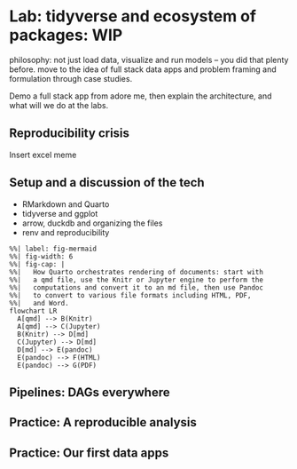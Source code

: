# Lab: tidyverse and ecosystem of packages: WIP

philosophy: not just load data, visualize and run models -- you did that plenty before. move to the idea of full stack data apps and problem framing and formulation through case studies.

Demo a full stack app from adore me, then explain the architecture, and what will we do at the labs. 

## Reproducibility crisis
Insert excel meme


## Setup and a discussion of the tech

- RMarkdown and Quarto
- tidyverse and ggplot
- arrow, duckdb and organizing the files
- renv and reproducibility

```mermaid
%%| label: fig-mermaid
%%| fig-width: 6
%%| fig-cap: |
%%|   How Quarto orchestrates rendering of documents: start with 
%%|   a qmd file, use the Knitr or Jupyter engine to perform the 
%%|   computations and convert it to an md file, then use Pandoc 
%%|   to convert to various file formats including HTML, PDF, 
%%|   and Word.
flowchart LR
  A[qmd] --> B(Knitr)
  A[qmd] --> C(Jupyter)
  B(Knitr) --> D[md]
  C(Jupyter) --> D[md]
  D[md] --> E(pandoc)
  E(pandoc) --> F(HTML)
  E(pandoc) --> G(PDF)
```


## Pipelines: DAGs everywhere

## Practice: A reproducible analysis


## Practice: Our first data apps